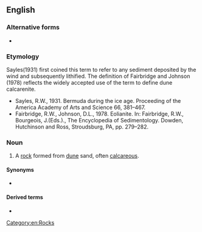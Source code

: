 ==English==

===Alternative forms===
* {{l|en|eolianite}}

===Etymology===
{{suffix|aeolian|ite|lang=en}}
{{rel-top|notes on coinage}}
Sayles(1931) first coined this term to refer to any sediment deposited by the wind and subsequently lithified. The definition of Fairbridge and Johnson (1978) reflects the widely accepted use of the term to define dune calcarenite.
* Sayles, R.W., 1931. Bermuda during the ice age. Proceeding of the America Academy of Arts and Science 66, 381–467.
* Fairbridge, R.W., Johnson, D.L., 1978. Eolianite. In: Fairbridge, R.W., Bourgeois, J.(Eds.)., The Encyclopedia of Sedimentology. Dowden, Hutchinson and Ross, Stroudsburg, PA, pp. 279–282.
{{rel-bottom}}

===Noun===
{{en-noun}}

# {{lb|en|geology}} A [[rock]] formed from [[dune]] sand, often [[calcareous]].

====Synonyms====
* {{l|en|dune-rock}}

====Derived terms====
* {{l|en|aeolianitic}}

[[Category:en:Rocks]]